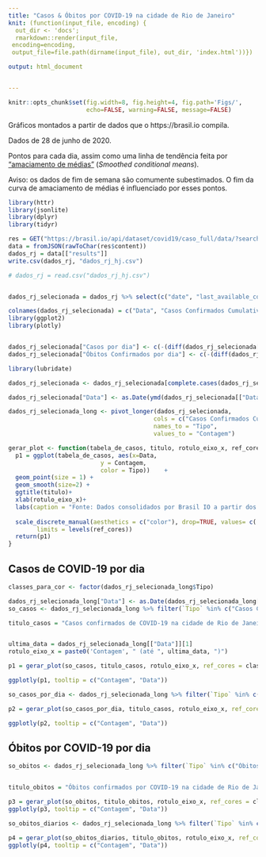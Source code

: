 ```yaml
---
title: "Casos & Óbitos por COVID-19 na cidade de Rio de Janeiro"
knit: (function(input_file, encoding) {
  out_dir <- 'docs';
  rmarkdown::render(input_file,
 encoding=encoding,
 output_file=file.path(dirname(input_file), out_dir, 'index.html'))})

output: html_document


---
```


```r
knitr::opts_chunk$set(fig.width=8, fig.height=4, fig.path='Figs/',
                      echo=FALSE, warning=FALSE, message=FALSE)
```



Gráficos montados a partir de dados que o https://brasil.io compila.


Dados de 28 de junho de 2020.

Pontos para cada dia, assim como uma linha de tendência feita por ["amaciamento de médias"](https://ggplot2.tidyverse.org/reference/geom_smooth.html) (*Smoothed conditional means*).

Aviso: os dados de fim de semana são comumente subestimados. O fim da curva de amaciamento de médias é influenciado por esses pontos. 


```r
library(httr)
library(jsonlite)
library(dplyr)
library(tidyr)

res = GET("https://brasil.io/api/dataset/covid19/caso_full/data/?search=&date=&state=&city=Rio+de+Janeiro&place_type=&is_last=&city_ibge_code=&order_for_place=")
data = fromJSON(rawToChar(res$content))
dados_rj = data[["results"]]
write.csv(dados_rj, "dados_rj_hj.csv")

# dados_rj = read.csv("dados_rj_hj.csv")


dados_rj_selecionada = dados_rj %>% select(c("date", "last_available_confirmed", "last_available_deaths", "order_for_place"))

colnames(dados_rj_selecionada) = c("Data", "Casos Confirmados Cumulativos", "Óbitos Confirmados Cumulativos", "Dia de contagem")
library(ggplot2)
library(plotly)


dados_rj_selecionada["Casos por dia"] <- c(-(diff(dados_rj_selecionada[,"Casos Confirmados Cumulativos"])),0)
dados_rj_selecionada["Óbitos Confirmados por dia"] <- c(-(diff(dados_rj_selecionada[,"Óbitos Confirmados Cumulativos"])),0)

```


```r
library(lubridate)

dados_rj_selecionada <- dados_rj_selecionada[complete.cases(dados_rj_selecionada), ]

dados_rj_selecionada["Data"] <- as.Date(ymd(dados_rj_selecionada[["Data"]]))
```

```r
dados_rj_selecionada_long <- pivot_longer(dados_rj_selecionada, 
                                         cols = c("Casos Confirmados Cumulativos", "Óbitos Confirmados Cumulativos", "Casos por dia", "Óbitos Confirmados por dia"),
                                         names_to = "Tipo",
                                         values_to = "Contagem")

```


```r

gerar_plot <- function(tabela_de_casos, titulo, rotulo_eixo_x, ref_cores){
  p1 = ggplot(tabela_de_casos, aes(x=Data,
                          y = Contagem,
                          color = Tipo))    + 
  geom_point(size = 1) + 
  geom_smooth(size=2) +  
  ggtitle(titulo)+
  xlab(rotulo_eixo_x)+ 
  labs(caption = "Fonte: Dados consolidados por Brasil IO a partir dos boletins da prefeitura ")  +       
  
  scale_discrete_manual(aesthetics = c("color"), drop=TRUE, values= c( "gold4", "gold3", "firebrick4", "firebrick3" ),
        limits = levels(ref_cores))
  return(p1)
}

```



## Casos de COVID-19 por dia

```r

classes_para_cor <- factor(dados_rj_selecionada_long$Tipo)

dados_rj_selecionada_long["Data"] <- as.Date(dados_rj_selecionada_long[["Data"]])
so_casos <- dados_rj_selecionada_long %>% filter(`Tipo` %in% c("Casos Confirmados Cumulativos", "Casos por dia"))

titulo_casos = "Casos confirmados de COVID-19 na cidade de Rio de Janeiro"


ultima_data = dados_rj_selecionada_long[["Data"]][1]
rotulo_eixo_x = paste0('Contagem', " (até ", ultima_data, ")")

p1 = gerar_plot(so_casos, titulo_casos, rotulo_eixo_x, ref_cores = classes_para_cor)

ggplotly(p1, tooltip = c("Contagem", "Data"))
```

```r
so_casos_por_dia <- dados_rj_selecionada_long %>% filter(`Tipo` %in% c("Casos por dia"))

p2 = gerar_plot(so_casos_por_dia, titulo_casos, rotulo_eixo_x, ref_cores = classes_para_cor)

ggplotly(p2, tooltip = c("Contagem", "Data"))
```


## Óbitos por COVID-19 por dia

```r
so_obitos <- dados_rj_selecionada_long %>% filter(`Tipo` %in% c("Óbitos Confirmados Cumulativos", "Óbitos Confirmados por dia"))


titulo_obitos = "Óbitos confirmados por COVID-19 na cidade de Rio de Janeiro"

p3 = gerar_plot(so_obitos, titulo_obitos, rotulo_eixo_x, ref_cores = classes_para_cor)
ggplotly(p3, tooltip = c("Contagem", "Data"))

```


```r
so_obitos_diarios <- dados_rj_selecionada_long %>% filter(`Tipo` %in% c("Óbitos Confirmados por dia"))

p4 = gerar_plot(so_obitos_diarios, titulo_obitos, rotulo_eixo_x, ref_cores = classes_para_cor)
ggplotly(p4, tooltip = c("Contagem", "Data"))
```


